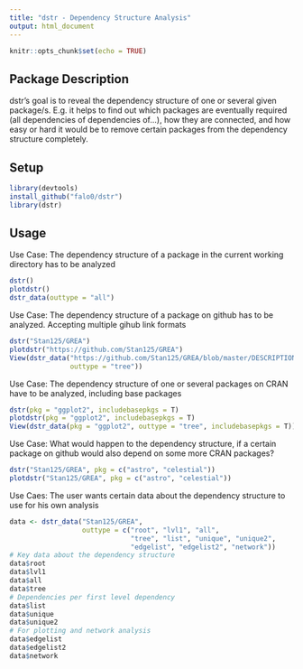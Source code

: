 ```yaml
---
title: "dstr - Dependency Structure Analysis"
output: html_document
---
```


```r
knitr::opts_chunk$set(echo = TRUE)
```

## Package Description

dstr's goal is to reveal the dependency structure of one or several given package/s. E.g. it helps to find out which packages are eventually required (all dependencies of dependencies of...), how they are connected, and how easy or hard it would be to remove certain packages from the dependency structure completely.

## Setup
```r
library(devtools)
install_github("falo0/dstr")
library(dstr)
```
## Usage
Use Case: The dependency structure of a package in the current working directory
has to be analyzed

```r
dstr()
plotdstr()
dstr_data(outtype = "all")
```

Use Case: The dependency structure of a package on github has to be analyzed.
Accepting multiple gihub link formats
```r
dstr("Stan125/GREA")
plotdstr("https://github.com/Stan125/GREA")
View(dstr_data("https://github.com/Stan125/GREA/blob/master/DESCRIPTION",
               outtype = "tree"))
```

Use Case: The dependency structure of one or several packages on CRAN have to
be analyzed, including base packages
```r
dstr(pkg = "ggplot2", includebasepkgs = T)
plotdstr(pkg = "ggplot2", includebasepkgs = T)
View(dstr_data(pkg = "ggplot2", outtype = "tree", includebasepkgs = T))
```

Use Case: What would happen to the dependency structure, if a certain package
on github would also depend on some more CRAN packages?
```r
dstr("Stan125/GREA", pkg = c("astro", "celestial"))
plotdstr("Stan125/GREA", pkg = c("astro", "celestial"))
```

Use Caes: The user wants certain data about the dependency structure to use
for his own analysis
```r
data <- dstr_data("Stan125/GREA",
                  outtype = c("root", "lvl1", "all",
                              "tree", "list", "unique", "unique2",
                              "edgelist", "edgelist2", "network"))
# Key data about the dependency structure
data$root
data$lvl1
data$all
data$tree
# Dependencies per first level dependency
data$list
data$unique
data$unique2
# For plotting and network analysis
data$edgelist
data$edgelist2
data$network
```
